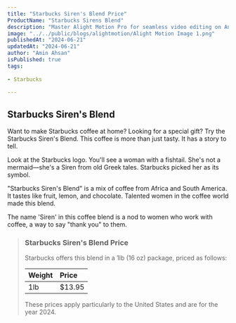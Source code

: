 ```yaml
---
title: "Starbucks Siren's Blend Price"
ProductName: "Starbucks Sirens Blend" 
description: "Master Alight Motion Pro for seamless video editing on Android, iOS, and Tablets with our ultimate guide, unlocking advanced features and elevating your skills in 2024!"
image: "../../public/blogs/alightmotion/Alight Motion Image 1.png"
publishedAt: "2024-06-21"
updatedAt: "2024-06-21"
author: "Amin Ahsan"
isPublished: true
tags:
 
- Starbucks
      
---
```


## Starbucks Siren's Blend 
  
Want to make Starbucks coffee at home? Looking for a special gift? Try the Starbucks Siren's Blend. This coffee is more than just tasty. It has a story to tell.

Look at the Starbucks logo. You'll see a woman with a fishtail. She's not a mermaid—she's a Siren from old Greek tales. Starbucks picked her as its symbol.

"Starbucks Siren's Blend" is a mix of coffee from Africa and South America. It tastes like fruit, lemon, and chocolate. Talented women in the coffee world made this blend.

The name 'Siren' in this coffee blend is a nod to women who work with coffee, a way to say "thank you" to them.

> ### Starbucks Siren's Blend Price
>
> Starbucks offers this blend in a 1lb (16 oz) package, priced as follows:
>
> | Weight  | Price |
> |:--------|:------|
> | 1lb     |$13.95 |
>
> These prices apply particularly to the United States and are for the year 2024.